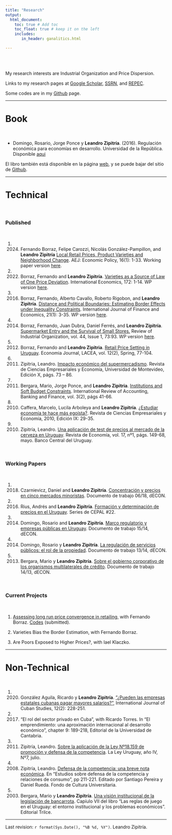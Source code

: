 ```yaml
---
title: "Research"
output: 
  html_document:
    toc: true # Add toc
    toc_float: true # keep it on the left
    includes:
       in_header: ganalitics.html

---
```


<style type="text/css">

h1.title {
  font-size: 38px;
  text-align: center;
</style>


\
\

My research interests are Industrial Organization and Price Dispersion. 


Links to my research pages at [Google Scholar](https://scholar.google.com/citations?user=UVdbgDwAAAAJ), [SSRN](https://papers.ssrn.com/sol3/cf_dev/AbsByAuth.cfm?per_id=1038707), and [REPEC](https://ideas.repec.org/e/pzi74.html).


Some codes are in my [Github](http://github.com/LeandroZipitria) page.
  

---

# Book

\

- Domingo, Rosario, Jorge Ponce y **Leandro Zipitría**. (2016). Regulación económica para economías en desarrollo. Universidad de la República. Disponible [aqui](files/2016.Libro Regulacion FINAL.pdf)

El libro también está disponible en la página [web](http://leandro-zipitria.com/libro-regulacion/), y se puede bajar del sitio de [Github](https://github.com/LeandroZipitria/libro-regulacion).
  

---

# Technical 

\

  
### Published  

\

1. 2024. Fernando Borraz, Felipe Carozzi, Nicolás González-Pampillon, and **Leandro Zipitría** [Local Retail Prices, Product Varieties and Neighborhood Change](https://www.aeaweb.org/articles?id=10.1257/pol.20210817&&from=f). AEJ: Economic Policy, 16(1): 1-33. Working paper version [here](files/Borraz_AEJP_2021_R1.pdf).  

1. 2022. Borraz, Fernando and **Leandro Zipitría**. [Varieties as a Source of Law of One Price Deviation](https://www.sciencedirect.com/science/article/abs/pii/S2110701722000543). International Economics, 172: 1-14. WP version [here](files/LOP Version 2021_12_11.pdf). 

1. 2016. Borraz, Fernando, Alberto Cavallo, Roberto Rigobon, and **Leandro Zipitría**. [Distance and Political Boundaries: Estimating Border Effects under Inequality Constraints](https://onlinelibrary.wiley.com/doi/10.1002/ijfe.1517). International Journal of Finance and Economics, 21(1): 3-35. WP version [here](files/2016.Borraz_Cavallo_Rigobon_Zipitria - Distance and political boundaries.pdf).
  
1. 2014. Borraz, Fernando, Juan Dubra, Daniel Ferrés, and **Leandro Zipitría**. [Supermarket Entry and the Survival of Small Stores.](https://link.springer.com/article/10.1007/s11151-013-9379-7) Review of Industrial Organization, vol. 44, Issue 1, 73:93. WP version [here](files/borrazdubraferreszipitria-4th-rr.pdf).
  
1. 2012. Borraz, Fernando and **Leandro Zipitria**. [Retail Price Setting in Uruguay](https://storage.googleapis.com/jnl-lse-j-elaceaj-files/journals/1/articles/141/63e9d285d9db3.pdf). Economia Journal, LACEA, vol. 12(2), Spring, 77-104.
  
1. 2011. Zipitria, Leandro. [Impacto económico del supermercadismo](files/Zipitria2011.pdf). Revista de Ciencias Empresariales y Economía, Universidad de Montevideo, Edición X, págs. 73 – 86.  
  
1. 2011. Bergara, Mario, Jorge Ponce, and **Leandro Zipitria**. [Institutions and Soft Budget Constraints](files/SBC2011.pdf). International Review of Accounting, Banking and Finance, vol. 3(2), págs 41-66.  
  
1. 2010. Caffera, Marcelo, Lucila Arboleya and **Leandro Zipitría**. [¿Estudiar economía te hace más egoísta?](files/2010.Selfish.pdf). Revista de Ciencias Empresariales y Economía, 2010, Edición IX: 29-35.
  
1. 2010. Zipitría, Leandro. [Una aplicación de test de precios al mercado de la cerveza en Uruguay](files/2010.Cerveza.pdf). Revista de Economía, vol. 17, nº1, págs. 149-68, mayo. Banco Central del Uruguay.

\

### Working Papers   

\


1. 2018. Czarnievicz, Daniel and **Leandro Zipitría**. [Concentración y precios en cinco mercados minoristas](files/2018.Concentración y precios en cinco mercados minoristas.pdf). Documento de trabajo 06/18, dECON.
  
1. 2016. Rius, Andrés and **Leandro Zipitría**. [Formación y determinación de precios en el Uruguay](https://repositorio.cepal.org/bitstream/handle/11362/39864/S1501314_es.pdf;jsessionid=8C82D69F3FC49D2272777AF8960C1BFB?sequence=1). Series de CEPAL #22.
  
1. 2014. Domingo, Rosario and **Leandro Zipitría**. [Marco regulatorio y empresas públicas en Uruguay](files/2014.Marco regulatorio y empresas publicas en Uruguay.pdf). Documento de trabajo 15/14, dECON.
  
1. 2014. Domingo, Rosario y **Leandro Zipitría**. [La regulación de servicios públicos: el rol de la propiedad](files/2014.La regulacion de empresas publicas - el rol de la propiedad.pdf). Documento de trabajo 13/14, dECON.
  
1. 2013. Bergara, Mario y **Leandro Zipitría**. [Sobre el gobierno corporativo de los organismos multilaterales de crédito](files/2013.Sobre el gobierno corporativo del FLAR dECON 1413.pdf). Documento de trabajo 14/13, dECON.

\
  
### Current Projects  

\


1. [Assessing long run price convergence in retailing](files/Long_run_retailing.pdf), with Fernando Borraz. [Codes](https://github.com/LeandroZipitria/Convergence) (submitted).

1. Varieties Bias the Border Estimation, with Fernando Borraz.

1. Are Poors Exposed to Higher Prices?, with Iael Klaczko.

---

# Non-Technical

\

1. 2020. González Aguila, Ricardo y **Leandro Zipitría**. [”¿Pueden las empresas estatales cubanas pagar mayores salarios?”](https://www.jstor.org/stable/10.13169/intejcubastud.12.2.0228), International Journal of Cuban Studies, 12(2): 228-251.

1. 2017. “El rol del sector privado en Cuba”, with Ricardo Torres. In "El emprendimiento: una aproximación internacional al desarrollo económico", chapter 9: 189-218, Editorial de la Universidad de Cantabria.

1. 2011. Zipitría, Leandro. [Sobre la aplicación de la Ley Nº18.159 de promoción y defensa de la competencia](files/2011-la-ley-final1.pdf). La Ley Uruguay, año IV, Nº7, julio.
  
1. 2008. Zipitría, Leandro. [Defensa de la competencia: una breve nota económica](files/2008-capitulo-lz-final-rap.pdf). En "Estudios sobre defensa de la competencia y relaciones de consumo", pp 211-221. Editado por Santiago Pereira y Daniel Rueda. Fondo de Cultura Universitaria.

1. 2003. Bergara, Mario y **Leandro Zipitría**. [Una visión institucional de la legislación de bancarrota](https://books.google.com.uy/books?id=esb5agSJfkkC&pg=PA132&lpg=PA132&dq=&hl=es#v=onepage&q&f=false). Capíulo VII del libro "Las reglas de juego en el Uruguay: el entorno institucional y los problemas económicos". Editorial Trilce.


***

Last revision: `r format(Sys.Date(), "%B %d, %Y")`. Leandro Zipitría.
